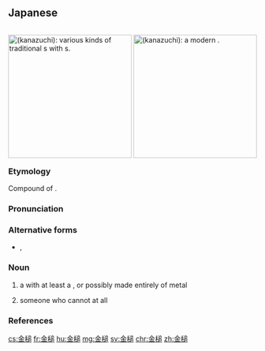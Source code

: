 ==Japanese==
<div style="float:right;">
[[File:Miki_City_Hardware_Museum07s3872.jpg|thumb|250px|{{lang|ja|金槌}} (''kanazuchi''): various kinds of traditional '''{{l|en|hammer}}s''' with '''{{l|en|metal}} {{l|en|head}}s'''.]]
[[File:Claw-hammer.jpg|thumb|250px|{{lang|ja|金槌}} (''kanazuchi''): a modern '''{{l|en|metal}} {{l|en|hammer}}'''.]]
</div>
{{ja-kanjitab|yomi=k|かな|つち|k2=づち}}

===Etymology===
Compound of {{compound|lang=ja|sort=かなづち|金|tr1=kana|t1=metal|槌|tr2=tsuchi|t2=hammer, mallet}}.  {{rendaku2|sort=かなづち|tsuchi|zuchi}}

===Pronunciation===
{{ja-pron|yomi=k|かなづち|acc=3|acc_ref=DJR,SMK5,NHK|acc2=4|acc2_ref=DJR,SMK5|acc3=0|acc3_ref=NHK}}

===Alternative forms===
* {{ja-l|鉄槌}}, {{ja-l|鉄鎚}}

===Noun===
{{ja-noun|かなづち}}

# a {{l|en|hammer}} with at least a {{l|en|metal}} {{l|en|head}}, or possibly made entirely of metal
# {{lb|ja|sort=かなづち|metaphor}} someone who cannot {{l|en|swim}} at all {{qualifier|from the way that a metal hammer will drop quickly in water}}

===References===
<references/>

[[cs:金槌]]
[[fr:金槌]]
[[hu:金槌]]
[[mg:金槌]]
[[sv:金槌]]
[[chr:金槌]]
[[zh:金槌]]